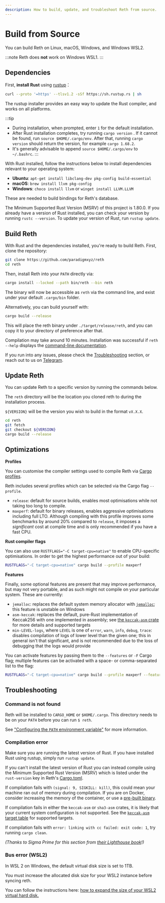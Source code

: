 ```yaml
---
description: How to build, update, and troubleshoot Reth from source.
---
```


# Build from Source

You can build Reth on Linux, macOS, Windows, and Windows WSL2.

:::note
Reth does **not** work on Windows WSL1.
:::

## Dependencies

First, **install Rust** using [rustup](https://rustup.rs/)：

```bash
curl --proto '=https' --tlsv1.2 -sSf https://sh.rustup.rs | sh
```

The rustup installer provides an easy way to update the Rust compiler, and works on all platforms.

:::tip

-   During installation, when prompted, enter `1` for the default installation.
-   After Rust installation completes, try running `cargo version` . If it cannot
    be found, run `source $HOME/.cargo/env`. After that, running `cargo version` should return the version, for example `cargo 1.68.2`.
-   It's generally advisable to append `source $HOME/.cargo/env` to `~/.bashrc`.
    :::

With Rust installed, follow the instructions below to install dependencies relevant to your
operating system:

-   **Ubuntu**: `apt-get install libclang-dev pkg-config build-essential`
-   **macOS**: `brew install llvm pkg-config`
-   **Windows**: `choco install llvm` or `winget install LLVM.LLVM`

These are needed to build bindings for Reth's database.

The Minimum Supported Rust Version (MSRV) of this project is 1.80.0. If you already have a version of Rust installed,
you can check your version by running `rustc --version`. To update your version of Rust, run `rustup update`.

## Build Reth

With Rust and the dependencies installed, you're ready to build Reth. First, clone the repository:

```bash
git clone https://github.com/paradigmxyz/reth
cd reth
```

Then, install Reth into your `PATH` directly via:

```bash
cargo install --locked --path bin/reth --bin reth
```

The binary will now be accessible as `reth` via the command line, and exist under your default `.cargo/bin` folder.

Alternatively, you can build yourself with:

```bash
cargo build --release
```

This will place the reth binary under `./target/release/reth`, and you can copy it to your directory of preference after that.

Compilation may take around 10 minutes. Installation was successful if `reth --help` displays the [command-line documentation](/cli/cli).

If you run into any issues, please check the [Troubleshooting](#troubleshooting) section, or reach out to us on [Telegram](https://t.me/paradigm_reth).

## Update Reth

You can update Reth to a specific version by running the commands below.

The `reth` directory will be the location you cloned reth to during the installation process.

`${VERSION}` will be the version you wish to build in the format `vX.X.X`.

```bash
cd reth
git fetch
git checkout ${VERSION}
cargo build --release
```

## Optimizations

**Profiles**

You can customise the compiler settings used to compile Reth via
[Cargo profiles](https://doc.rust-lang.org/cargo/reference/profiles.html).

Reth includes several profiles which can be selected via the Cargo flag `--profile`.

-   `release`: default for source builds, enables most optimisations while not taking too long to
    compile.
-   `maxperf`: default for binary releases, enables aggressive optimisations including full LTO.
    Although compiling with this profile improves some benchmarks by around 20% compared to `release`,
    it imposes a _significant_ cost at compile time and is only recommended if you have a fast CPU.

**Rust compiler flags**

You can also use `RUSTFLAGS="-C target-cpu=native"` to enable CPU-specific optimisations. In order to get
the highest performance out of your build:

```bash
RUSTFLAGS="-C target-cpu=native" cargo build --profile maxperf
```

**Features**

Finally, some optional features are present that may improve performance, but may not very portable,
and as such might not compile on your particular system. These are currently:

-   `jemalloc`: replaces the default system memory allocator with [`jemalloc`](https://jemalloc.net/); this feature is unstable on Windows
-   `asm-keccak`: replaces the default, pure-Rust implementation of Keccak256 with one implemented in assembly; see [the `keccak-asm` crate](https://github.com/DaniPopes/keccak-asm) for more details and supported targets
-   `min-LEVEL-logs`, where `LEVEL` is one of `error`, `warn`, `info`, `debug`, `trace`: disables compilation of logs of lower level than the given one; this in general isn't that significant, and is not recommended due to the loss of debugging that the logs would provide

You can activate features by passing them to the `--features` or `-F` Cargo flag;
multiple features can be activated with a space- or comma-separated list to the flag:

```bash
RUSTFLAGS="-C target-cpu=native" cargo build --profile maxperf --features jemalloc,asm-keccak
```

## Troubleshooting

### Command is not found

Reth will be installed to `CARGO_HOME` or `$HOME/.cargo`. This directory needs to be on your `PATH` before you can run `$ reth`.

See ["Configuring the `PATH` environment variable"](https://www.rust-lang.org/tools/install) for more information.

### Compilation error

Make sure you are running the latest version of Rust. If you have installed Rust using rustup, simply run `rustup update`.

If you can't install the latest version of Rust you can instead compile using the Minimum Supported
Rust Version (MSRV) which is listed under the `rust-version` key in Reth's
[Cargo.toml](https://github.com/paradigmxyz/reth/blob/main/Cargo.toml).

If compilation fails with `(signal: 9, SIGKILL: kill)`, this could mean your machine ran out of
memory during compilation. If you are on Docker, consider increasing the memory of the container, or use a [pre-built
binary](/installation/binaries).

If compilation fails in either the `keccak-asm` or `sha3-asm` crates, it is likely that your current
system configuration is not supported. See the [`keccak-asm` target table](https://github.com/DaniPopes/keccak-asm?tab=readme-ov-file#support) for supported targets.

If compilation fails with `error: linking with cc failed: exit code: 1`, try running `cargo clean`.

_(Thanks to Sigma Prime for this section from [their Lighthouse book](https://lighthouse-book.sigmaprime.io/installation.html)!)_

### Bus error (WSL2)

In WSL 2 on Windows, the default virtual disk size is set to 1TB.

You must increase the allocated disk size for your WSL2 instance before syncing reth.

You can follow the instructions here: [how to expand the size of your WSL2 virtual hard disk.](https://learn.microsoft.com/en-us/windows/wsl/disk-space#how-to-expand-the-size-of-your-wsl-2-virtual-hard-disk)
